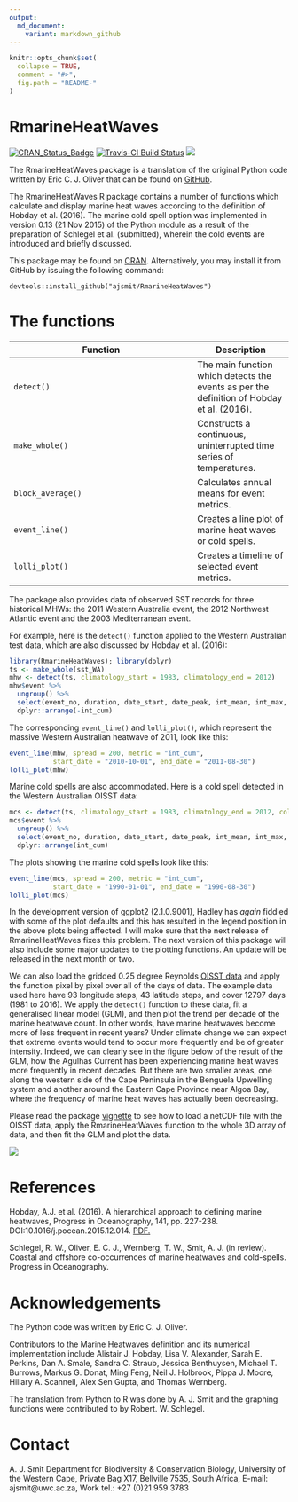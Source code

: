 ```yaml
---
output:
  md_document:
    variant: markdown_github
---
```


<!-- README.md is generated from README.Rmd. Please edit that file -->

```r
knitr::opts_chunk$set(
  collapse = TRUE,
  comment = "#>",
  fig.path = "README-"
)
```

# RmarineHeatWaves

[![CRAN_Status_Badge](http://www.r-pkg.org/badges/version/RmarineHeatWaves)](http://cran.r-project.org/package=RmarineHeatWaves)
[![Travis-CI Build Status](https://travis-ci.org/ajsmit/RmarineHeatWaves.svg?branch=master)](https://travis-ci.org/ajsmit/RmarineHeatWaves)
![](http://cranlogs.r-pkg.org/badges/grand-total/RmarineHeatWaves)


The RmarineHeatWaves package is a translation of the original Python code written 
by Eric C. J. Oliver that can be found on [GitHub](https://github.com/ecjoliver/marineHeatWaves).

The RmarineHeatWaves R package contains a number of functions which calculate 
and display marine heat waves according to the definition of Hobday et al. (2016). 
The marine cold spell option was implemented in version 0.13 (21 Nov 2015) of the 
Python module as a result of the preparation of Schlegel et al. (submitted), wherein
the cold events are introduced and briefly discussed.

This package may be found on [CRAN](https://cran.r-project.org/web/packages/RmarineHeatWaves/index.html). 
Alternatively, you may install it from GitHub by issuing the following command:

`devtools::install_github("ajsmit/RmarineHeatWaves")`

# The functions

|Function             |Description|
|---------------------|-----------|
|`detect()`           |The main function which detects the events as per the definition of Hobday et al. (2016).|
|`make_whole()`       |Constructs a continuous, uninterrupted time series of temperatures.|
|`block_average()`    |Calculates annual means for event metrics.|
|`event_line()`       |Creates a line plot of marine heat waves or cold spells.|
|`lolli_plot()`       |Creates a timeline of selected event metrics.|

The package also provides data of observed SST records for three historical MHWs: 
the 2011 Western Australia event, the 2012 Northwest Atlantic event and the 
2003 Mediterranean event.

For example, here is the `detect()` function applied to the Western Australian test data,
which are also discussed by Hobday et al. (2016):
```r
library(RmarineHeatWaves); library(dplyr)
ts <- make_whole(sst_WA)
mhw <- detect(ts, climatology_start = 1983, climatology_end = 2012)
mhw$event %>% 
  ungroup() %>%
  select(event_no, duration, date_start, date_peak, int_mean, int_max, int_cum) %>% 
  dplyr::arrange(-int_cum)
```

The corresponding `event_line()` and `lolli_plot()`, which represent the massive Western Australian heatwave of 2011, look like this:

```r
event_line(mhw, spread = 200, metric = "int_cum",
           start_date = "2010-10-01", end_date = "2011-08-30")
lolli_plot(mhw)
```

Marine cold spells are also accommodated. Here is a cold spell detected in the Western Australian OISST data:

```r
mcs <- detect(ts, climatology_start = 1983, climatology_end = 2012, cold_spells = TRUE)
mcs$event %>% 
  ungroup() %>%
  select(event_no, duration, date_start, date_peak, int_mean, int_max, int_cum) %>% 
  dplyr::arrange(int_cum)
```

The plots showing the marine cold spells look like this:

```r
event_line(mcs, spread = 200, metric = "int_cum",
           start_date = "1990-01-01", end_date = "1990-08-30")
lolli_plot(mcs)
```

In the development version of ggplot2 (2.1.0.9001), Hadley has *again* fiddled with some of the plot defaults and this has resulted in the legend position in the above plots being affected. I will make sure that the next release of RmarineHeatWaves fixes this problem. The next version of this package will also include some major updates to the plotting functions. An update will be released in the next month or two.

We can also load the gridded 0.25 degree Reynolds [OISST data](http://www.ncdc.noaa.gov/thredds/oisst-catalog.html) and apply the function pixel by pixel over all of the days of data. The example data used here have 93 longitude steps, 43 latitude steps, and cover 12797 days (1981 to 2016). We apply the `detect()` function to these data, fit a generalised linear model (GLM), and then plot the trend per decade of the marine heatwave count. In other words, have marine heatwaves become more of less frequent in recent years? Under climate change we can expect that extreme events would tend to occur more frequently and be of greater intensity. Indeed, we can clearly see in the figure below of the result of the GLM, how the Agulhas Current has been experiencing marine heat waves more frequently in recent decades. But there are two smaller areas, one along the western side of the Cape Peninsula in the Benguela Upwelling system and another around the Eastern Cape Province near Algoa Bay, where the frequency of marine heat waves has actually been decreasing. 

Please read the package [vignette](https://github.com/ajsmit/RmarineHeatWaves/blob/master/vignettes/gridded-event-detection.Rmd) to see how to load a netCDF file with the OISST data, apply the RmarineHeatWaves function to the whole 3D array of data, and then fit the GLM and plot the data.

![](README-fig-example3.png)

# References

Hobday, A.J. et al. (2016). A hierarchical approach to defining marine heatwaves, Progress in Oceanography, 141, pp. 227-238. DOI:10.1016/j.pocean.2015.12.014. [PDF.](http://passage.phys.ocean.dal.ca/~olivere/docs/Hobdayetal_2016_PO_HierarchMHWDefn.pdf)

Schlegel, R. W., Oliver, E. C. J., Wernberg, T. W., Smit, A. J. (in review). Coastal and offshore co-occurrences of marine heatwaves and cold-spells. Progress in Oceanography.

# Acknowledgements

The Python code was written by Eric C. J. Oliver.

Contributors to the Marine Heatwaves definition and its numerical implementation include Alistair J. Hobday, Lisa V. Alexander, Sarah E. Perkins, Dan A. Smale, Sandra C. Straub, Jessica Benthuysen, Michael T. Burrows, Markus G. Donat, Ming Feng, Neil J. Holbrook, Pippa J. Moore, Hillary A. Scannell, Alex Sen Gupta, and Thomas Wernberg.

The translation from Python to R was done by A. J. Smit and the graphing functions were contributed to by Robert. W. Schlegel.

# Contact

A. J. Smit
Department for Biodiversity & Conservation Biology, University of the Western Cape,
Private Bag X17,  Bellville 7535, South Africa,  E-mail: ajsmit@uwc.ac.za,
Work tel.: +27 (0)21 959 3783
